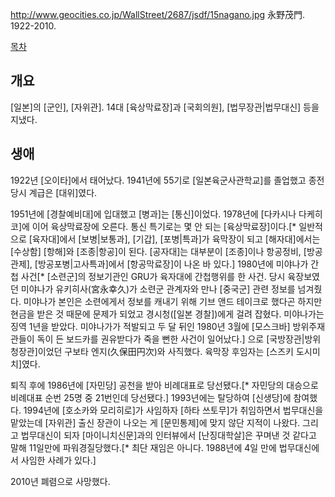 http://www.geocities.co.jp/WallStreet/2687/jsdf/15nagano.jpg
永野茂門. 1922-2010.

[[목차]]
== 개요 ==
[일본]의 [군인], [자위관]. 14대 [육상막료장]과 [국회의원], [법무장관|법무대신] 등을 지냈다.
== 생애 ==
1922년 [오이타]에서 태어났다. 1941년에 55기로 [일본육군사관학교]를 졸업했고 종전 당시 계급은 [대위]였다.

1951년에 [경찰예비대]에 입대했고 [병과]는 [통신]이었다. 1978년에 [다카시나 다케히코]에 이어 육상막료장에 오른다. 통신 특기로는 몇 안 되는 [육상막료장]이다.[* 일반적으로 [육자대]에서 [보병|보통과], [기갑], [포병|특과]가 육막장이 되고 [해자대]에서는 [수상함] [항해]와 [조종|항공]이 된다. [공자대]는 대부분이 [조종]이나 항공정비, [방공관제], [방공포병|고사특과]에서 [항공막료장]이 나온 바 있다.] 1980년에 미야나가 간첩 사건[* [소련군]의 정보기관인 GRU가 육자대에 간첩행위를 한 사건. 당시 육장보였던 미야나가 유키히사(宮永幸久)가 소련군 관계자와 만나 [중국군] 관련 정보를 넘겨줬다. 미야나가 본인은 소련에게서 정보를 캐내기 위해 기브 앤드 테이크로 했다곤 하지만 현금을 받은 것 때문에 문제가 되었고 경시청([일본 경찰])에게 걸려 잡혔다. 미야나가는 징역 1년을 받았다. 미야나가가 적발되고 두 달 뒤인 1980년 3월에 [모스크바] 방위주재관들이 독이 든 보드카를 권유받다가 죽을 뻔한 사건이 일어났다.] 으로 [국방장관|방위청장관]이었던 구보타 엔지(久保田円次)와 사직했다. 육막장 후임자는 [스즈키 도시미치]였다.

퇴직 후에 1986년에 [자민당] 공천을 받아 비례대표로 당선됐다.[* 자민당의 대승으로 비례대표 순번 25명 중 21번인데 당선됐다.] 1993년에는 탈당하여 [신생당]에 참여했다. 1994년에 [호소카와 모리히로]가 사임하자 [하타 쓰토무]가 취임하면서 법무대신을 맡았는데 [자위관] 출신 장관이 나오는 게 [문민통제]에 맞지 않단 지적이 나왔다. 그리고 법무대신이 되자 [마이니치신문]과의 인터뷰에서 [난징대학살]은 꾸며낸 것 같다고 말해 11일만에 파워경질당했다.[* 최단 재임은 아니다. 1988년에 4일 만에 법무대신에서 사임한 사례가 있다.]

2010년 폐렴으로 사망했다.
